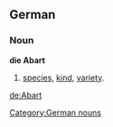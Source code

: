 ==German==
===Noun===
'''die Abart'''
# [[species]], [[kind]], [[variety]].

[[Category:German nouns]]

[[de:Abart]]